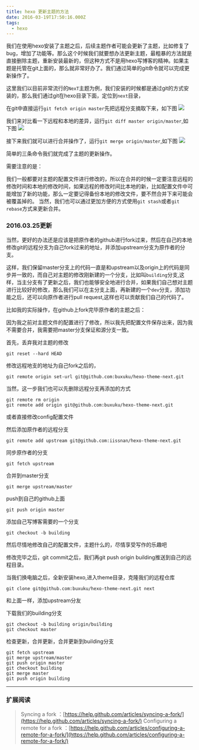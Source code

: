 ```yaml
---
title: hexo 更新主题的方法
date: 2016-03-19T17:50:16.000Z
tags:
  - hexo
---
```


我们在使用hexo安装了主题之后，后续主题作者可能会更新了主题，比如修复了bug，增加了功能等。那么这个时候我们就要想办法更新主题，最粗暴的方法就是直接删除主题，重新安装最新的，但这种方式不是用hexo写博客的精神。如果主题是托管在git上面的，那么就非常好办了。我们通过简单的git命令就可以完成更新操作了。

这里我们以目前非常流行的`NexT`主题为例，我们安装的时候都是通过git的方式安装的，那么我们通过git在hexo目录下面，定位到`next`目录，

在git中直接运行`git fetch origin master`先把远程分支摘取下来，如下图
![](http://7te946.com1.z0.glb.clouddn.com/16-3-19/59283102.jpg)

我们来对比看一下远程和本地的差异，运行`git diff master origin/master`,如下图
![](http://7te946.com1.z0.glb.clouddn.com/16-3-19/1513263.jpg)

接下来我们就可以进行合并操作了，运行`git merge origin/master`,如下图
![](http://7te946.com1.z0.glb.clouddn.com/16-3-19/75538785.jpg)

简单的三条命令我们就完成了主题的更新操作。

需要注意的是：

我们一般都要对主题的配置文件进行修改的，所以在合并的时候一定要注意远程的修改时间和本地的修改时间，如果远程的修改时间比本地的新，比如配置文件中可能增加了新的功能，那么一定要记得备份本地的修改文件，要不然合并下来可能会被覆盖掉的。
当然，我们也可以通过更加方便的方式使用`git stash`或者`git rebase`方式来更新合并。

### 2016.03.25更新

当然，更好的办法还是应该是把原作者的github进行fork过来，然后在自己的本地修改git的远程分支为自己fork过来的地址，并添加upstream分支为原作者的分支。

这样，我们保留master分支上的代码一直是和upstream以及origin上的代码是同步并一致的，而自己对主题的修改刚新建的一个分支，比如叫`building`分支,这样，当主分支有了更新之后，我们也能够安全地进行合并，如果我们自己想对主题进行比较好的修改，那么我们可以在主分支上面，再新建的一个`dev`分支，添加功能之后，还可以向原作者进行pull request,这样也可以贡献我们自己的代码了。

比如我的实际操作，在github上fork完毕原作者的主题之后：

因为我之前对主题文件的配置进行了修改，所以我先把配置文件保存出来，因为我不需要合并，我需要把master分支保证和源分支一致。

首先，丢弃我对主题的修改
```
git reset --hard HEAD
```

修改远程地支的地址为自己fork之后的，
```
git remote origin set-url git@github.com:buxuku/hexo-theme-next.git
```

当然，这一步我们也可以先删除远程分支再添加的方式
```
git remote rm origin 
git remote add origin git@github.com:buxuku/hexo-theme-next.git 
```
或者直接修改config配置文件

然后添加原作者的远程分支

```
git remote add upstream git@github.com:iissnan/hexo-theme-next.git
```

同步原作者的分支

```
git fetch upstream
```

合并到master分支

```
git merge upstream/master
```

push到自己的github上面

```
git push origin master
```

添加自己写博客需要的一个分支
```
git checkout -b building
```
然后尽情地修改自己的配置文件，主题什么的，尽情享受写作的乐趣吧

修改完毕之后，git commit之后，我们再git push origin building推送到自己的远程目录。

当我们换电脑之后，全新安装hexo,进入theme目录，克隆我们的远程仓库

```
git clone git@github.com:buxuku/hexo-theme-next.git next
```
和上面一样，添加upstream分友

下载我们的building分支
```
git checkout -b building origin/building
git checkout master
```
检查更新，合并更新，合并更新到building分支

```
git fetch upstream
git merge upstream/master
git push origin master
git checkout building
git merge master
git push origin building
```
------

### 扩展阅读

> Syncing a fork ：[https://help.github.com/articles/syncing-a-fork/](https://help.github.com/articles/syncing-a-fork/)
> Configuring a remote for a fork ：[https://help.github.com/articles/configuring-a-remote-for-a-fork/](https://help.github.com/articles/configuring-a-remote-for-a-fork/)
